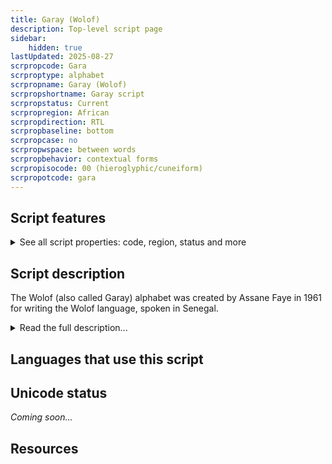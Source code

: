 ```yaml
---
title: Garay (Wolof)
description: Top-level script page
sidebar:
    hidden: true
lastUpdated: 2025-08-27
scrpropcode: Gara
scrproptype: alphabet
scrpropname: Garay (Wolof)
scrpropshortname: Garay script
scrpropstatus: Current
scrpropregion: African
scrpropdirection: RTL
scrpropbaseline: bottom
scrpropcase: no
scrpropwspace: between words
scrpropbehavior: contextual forms
scrpropisocode: 00 (hieroglyphic/cuneiform)
scrpropotcode: gara
---
```



## Script features

<details>
<summary> See all script properties: code, region, status and more</summary>
<ScriptInfo />
</details>

## Script description

The Wolof (also called Garay) alphabet was created by Assane Faye in 1961 for writing the Wolof language, spoken in Senegal.

<details>
<summary>Read the full description...</summary>The script is written from right to left using twenty-five consonant letters (including a ‘vowel-carrier’), four basic vowel signs, a vowel-length mark, a zero-vowel mark, and a gemination sign. Each consonant has an initial and a non-initial form.

It is unknown whether the script is in use; the Wolof language is normally written with the [Latin](/scrlang/script-latn) script. Charles Riley conducted a research trip to Senegal in 2009, during which time he met with Assane Faye and visited his home. He writes that Assane Faye “has been offering lessons in (the script) to hundreds of people over the years, translated the Koran using it, and has a house filled with dozens of unpublished handwritten texts.” (from [My Francophone Road Trip](http://www.indiana.edu/~libsalc/african/ALN125/125RoadTrip.html) by Charles Riley.)

_This script is not currently recognized by the [ISO 15924 standard](http://www.unicode.org/iso15924/), but is included in ScriptSource for research purposes. If you have any information on this script, please add the information to this site. Your contributions can be a great help in refining and expanding the ISO 15924 standard. The [Script Encoding Initiative](http://www.linguistics.berkeley.edu/sei/) is working to support the inclusion of this script in the standard, and contributions here will support their efforts._
</details>

## Languages that use this script

<WsList script='Gara' wsMax='5' />

## Unicode status

_Coming soon..._

## Resources

<ScriptResources detailSummary='seemore' />

